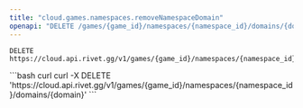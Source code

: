 ```yaml
---
title: "cloud.games.namespaces.removeNamespaceDomain"
openapi: "DELETE /games/{game_id}/namespaces/{namespace_id}/domains/{domain}"
---
```


```
DELETE https://cloud.api.rivet.gg/v1/games/{game_id}/namespaces/{namespace_id}/domains/{domain}
```


<RequestExample>
```bash curl
curl -X DELETE 'https://cloud.api.rivet.gg/v1/games/{game_id}/namespaces/{namespace_id}/domains/{domain}'
```
</RequestExample>

